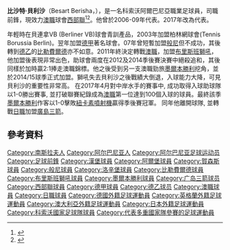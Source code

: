 {{noteTA
|G1=football|G2=uefa|G4=德甲|G5=ALeague
|1=zh-hans:贝萨特·贝里沙; zh-hk:比沙特·貝利沙; zh-tw:貝薩特·貝里沙;
|2=zh-hans:贝里沙; zh-hk:貝利沙; zh-tw:貝里沙;
|3=zh-hans:霍尔森斯; zh-hk:賀森斯;
}}
{{Infobox football biography
| name           = 貝利沙<br>Besart Berisha
| image          = Berisha Victory 2014.jpg
| image_size     = 250px
| caption        = 2014年效力勝利的貝利沙
| fullname       =  
| birth_date     = {{birth date and age|1985|07|29|df=y}}
| birth_place    = {{YUG}}[[普里什蒂納|普里什蒂納]]
| height         = {{convert|1.85|m|ftin|0|abbr=on}}
| currentclub    = [[西部聯足球會|西部聯]]
| clubnumber     = 18
| position       = [[前鋒|前鋒]]
| youthyears1 = 1994–1998
| youthclubs1 = 貝連拿VB 49
| youthyears2 = 1998–1999
| youthclubs2 = [[貝連拿戴拿模|貝連拿戴拿模]]
| youthyears3 = 1999–2000
| youthclubs3 = TSV列治登堡
| youthyears4 = 2000–2003
| youthclubs4 = [[SV列治登堡|SV列治登堡]]
| youthyears5 = 2003–2004
| youthclubs5 = [[柏林普魯士網球俱樂部|柏林網球會]]
| years1  = 2003–2004 | clubs1 = [[柏林普魯士網球俱樂部|柏林網球會]]                  | caps1  = 4  | goals1  = 1
| years2  = 2004–2007 | clubs2 = [[漢堡SV|漢堡SV]]                            | caps2  = 12 | goals2  = 1
| years3  = 2005      | clubs3 = → [[阿爾堡|阿爾堡]] (借用)            | caps3  = 2  | goals3  = 0
| years4  = 2005–2006 | clubs4 = → [[霍爾森斯聯合俱樂部|AC賀森斯]] (借用)             | caps4  = 32 | goals4  = 11
| years5  = 2007–2009 | clubs5 = [[般尼|般尼]]                    | caps5  = 0  | goals5  = 0
| years6  = 2008      | clubs6 = → [[洛辛堡|洛辛堡]] (借用)         | caps6  = 8  | goals6  = 3
| years7  = 2009      | clubs7 = → [[霍爾森斯聯合俱樂部|AC賀森斯]] (借用)             | caps7  = 13 | goals7  = 4
| years8  = 2010–2011 | clubs8 = [[比勒費爾德|比勒費爾德]]                       | caps8  = 28 | goals8  = 2
| years9  = 2011–2014 | clubs9 = [[布里斯班獅吼|布里斯班獅吼]]          | caps9  = 76 | goals9  = 48
| years10 = 2014–2018     | clubs10 = [[墨爾本勝利|墨爾本勝利]] | caps10 = 110  | goals10 = 68
| years11 = 2018–2019     | clubs11 = [[廣島三箭|廣島三箭]] | caps11 = 6  | goals11 = 0
| years12 = 2019–     | clubs12 = [[西部聯足球會|西部聯]] | caps12 = 2  | goals12 = 1
| nationalyears1 = 2006–2009
| nationalteam1  = {{nft|阿爾巴尼亞}}
| nationalcaps1  = 17
| nationalgoals1 = 1
| nationalyears2 = 2017
| nationalteam2  = {{nft|科索沃}}
| nationalcaps2  = 1
| nationalgoals2 = 0
| medaltemplates =  {{Medal|Team|[[布里斯班獅吼|布里斯班獅吼]]}}
{{Medal|W|[[澳職|澳職冠軍]]|[[2011/12球季澳洲職業足球聯賽|2011–12]]}}
{{Medal|W|[[澳職|澳職冠軍]]|[[2013/14球季澳洲職業足球聯賽|2013–14]]}}
| club-update = 19 October 2019
| nationalteam-update = 11 June 2017
}}
'''比沙特·貝利沙'''（Besart Berisha，{{bd|1985年|7月29日}}），是一名科索沃阿爾巴尼亞職業足球員，司職前鋒，現效力[[澳職|澳職]]球會[[西部聯足球會|西部聯]]<ref name="Victory">{{cite web | url = http://www.footballaustralia.com.au/melbournevictory/news-display/Besart-Berisha-to-join-Victory-in-201415/83853 | title = Besart Berisha to join Victory 2014/15 | date = 22 January 2014 | accessdate = 22 January 2014 | publisher = Football Australia | archive-date = 2014-02-04 | archive-url = https://web.archive.org/web/20140204035713/http://www.footballaustralia.com.au/melbournevictory/news-display/Besart-Berisha-to-join-Victory-in-201415/83853 | dead-url = no }}</ref><ref>{{cite web | url = http://www.onside.dk/node/24226 | title = Officielt: Berisha til Horsens | date = 8 January 2009 | accessdate = 30 October 2010 | publisher = onside.dk | language = da | archive-date = 2013-10-29 | archive-url = https://web.archive.org/web/20131029235146/http://onside.dk/node/24226 | dead-url = no }}</ref>。他曾於2006-09年代表{{nft|阿爾巴尼亞}}。2017年改為代表{{nft|科索沃}}。

年輕時在貝連拿VB (Berliner VB)球會青訓產品，2003年加盟柏林網球會(Tennis Borussia Berlin)。翌年加盟[[德甲|德甲]]著名球會{{fc|漢堡}}。07年曾短暫加盟[[般尼|般尼]]但不成功，其後轉到[[德乙|德乙]]的[[比勒費爾德|比勒費爾德]]亦不如意。2011年終決定轉戰[[澳職|澳職]]，加盟[[布里斯班獅吼|布里斯班獅吼]]，他加盟後表現非常出色，助球會兩度在2012及2014季後賽決賽中絕殺追和，其後同樣於加時贏2:1捧走澳職錦標。他之後受到另一支澳職勁旅[[墨爾本勝利|墨爾本勝利]]挖角，並於2014/15球季正式加盟。獅吼失去貝利沙之後戰績大倒退，入球能力大降，可見貝利沙的重要性非常高。
在2017年4月對中岸水手的賽事中, 成功取得入球助球隊以1-0勝出賽事, 並打破聯賽紀錄成為[[澳職|澳職]]第一位達到100個入球的球員。最終該季[[墨爾本勝利|墨爾本勝利]]作客以1-0擊敗[[紐卡素噴射機|紐卡素噴射機]]贏得季後賽冠軍。 同年他離開球隊, 並轉戰[[日職|日職]]加盟[[廣島三箭|廣島三箭]]。

== 參考資料 ==
{{reflist}}
{{DEFAULTSORT:Berisha, Besart}}
[[Category:南斯拉夫人|Category:南斯拉夫人]]
[[Category:阿尔巴尼亚人|Category:阿尔巴尼亚人]]
[[Category:阿尔巴尼亚足球运动员|Category:阿尔巴尼亚足球运动员]]
[[Category:足球前鋒|Category:足球前鋒]]
[[Category:漢堡球員|Category:漢堡球員]]
[[Category:阿爾堡球員|Category:阿爾堡球員]]
[[Category:賀森斯球員|Category:賀森斯球員]]
[[Category:般尼球員|Category:般尼球員]]
[[Category:洛辛堡球員|Category:洛辛堡球員]]
[[Category:比勒費爾德球員|Category:比勒費爾德球員]]
[[Category:布里斯班獅吼球員|Category:布里斯班獅吼球員]]
[[Category:墨爾本勝利球員|Category:墨爾本勝利球員]]
[[Category:广岛三箭球员|Category:广岛三箭球员]]
[[Category:西部聯球員|Category:西部聯球員]]
[[Category:德甲球員|Category:德甲球員]]
[[Category:德乙球员|Category:德乙球员]]
[[Category:澳職球員|Category:澳職球員]]
[[Category:日職球員|Category:日職球員]]
[[Category:德國外籍足球運動員|Category:德國外籍足球運動員]]
[[Category:英格蘭外籍足球運動員|Category:英格蘭外籍足球運動員]]
[[Category:澳大利亞外籍足球運動員|Category:澳大利亞外籍足球運動員]]
[[Category:日本外籍足球運動員|Category:日本外籍足球運動員]]
[[Category:科索沃國家足球隊球員|Category:科索沃國家足球隊球員]]
[[Category:代表多重國家隊參賽的足球運動員|Category:代表多重國家隊參賽的足球運動員]]